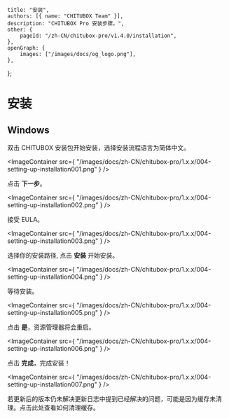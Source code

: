 	title: "安装",
	authors: [{ name: "CHITUBOX Team" }],
	description: "CHITUBOX Pro 安装步骤。",
	other: {
		pageId: "/zh-CN/chitubox-pro/v1.4.0/installation",
	},
	openGraph: {
		images: ["/images/docs/og_logo.png"],
	},
};

# 安装

## Windows

双击 CHITUBOX 安装包开始安装，选择安装流程语言为简体中文。

<ImageContainer
	src={
		"/images/docs/zh-CN/chitubox-pro/1.x.x/004-setting-up-installation001.png"
	}
/>

点击 **下一步**。

<ImageContainer
	src={
		"/images/docs/zh-CN/chitubox-pro/1.x.x/004-setting-up-installation002.png"
	}
/>

接受 EULA。

<ImageContainer
	src={
		"/images/docs/zh-CN/chitubox-pro/1.x.x/004-setting-up-installation003.png"
	}
/>

选择你的安装路径, 点击 **安装** 开始安装。

<ImageContainer
	src={
		"/images/docs/zh-CN/chitubox-pro/1.x.x/004-setting-up-installation004.png"
	}
/>

等待安装。

<ImageContainer
	src={
		"/images/docs/zh-CN/chitubox-pro/1.x.x/004-setting-up-installation005.png"
	}
/>

点击 **是**，资源管理器将会重启。

<ImageContainer
	src={
		"/images/docs/zh-CN/chitubox-pro/1.x.x/004-setting-up-installation006.png"
	}
/>

点击 **完成**，完成安装！

<ImageContainer
	src={
		"/images/docs/zh-CN/chitubox-pro/1.x.x/004-setting-up-installation007.png"
	}
/>

<Admonition type="note" title="注意">
	若更新后的版本仍未解决更新日志中提到已经解决的问题，可能是因为缓存未清理。点击<NextLink href="/zh-CN/faq/latest/chitubox-pro-faq#清除缓存">此处</NextLink>查看如何清理缓存。
</Admonition>
